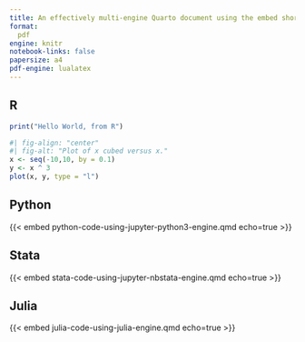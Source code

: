 ```yaml
---
title: An effectively multi-engine Quarto document using the embed shortcode
format:
  pdf
engine: knitr
notebook-links: false
papersize: a4
pdf-engine: lualatex
---
```


## R

```r
print("Hello World, from R")
```

```r
#| fig-align: "center"
#| fig-alt: "Plot of x cubed versus x."
x <- seq(-10,10, by = 0.1)
y <- x ^ 3
plot(x, y, type = "l")
```

## Python

{{< embed python-code-using-jupyter-python3-engine.qmd echo=true >}}

## Stata

{{< embed stata-code-using-jupyter-nbstata-engine.qmd echo=true >}}

## Julia

{{< embed julia-code-using-julia-engine.qmd echo=true >}}
